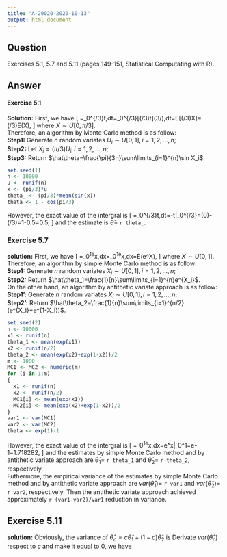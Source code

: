 ```yaml
---
title: "A-20020-2020-10-13"
output: html_document
---
```

## Question
Exercises 5.1, 5.7 and 5.11 (pages 149-151, Statistical Computating with R).  

## Answer
#### Exercise 5.1  
**Solution:** First, we have
\[
\theta=\int_0^{\pi/3}\sin t\,dt=\int_0^{\pi/3}[(\pi/3)\sin t]\times (3/\pi)\,dt=E[(\pi/3)\sin X]=(\pi/3)E(\sin X),
\]
where $X\sim U[0,\pi/3]$.  
Therefore, an algorithm by Monte Carlo method is as follow:  
**Step1:** Generate $n$ random variates $U_i\sim U[0,1],i=1,2,...,n$;   
**Step2:** Let $X_i=(\pi/3)U_i,i=1,2,...,n$;    
**Step3:** Return $\hat\theta=\frac{\pi}{3n}\sum\limits_{i=1}^{n}\sin X_i$.
```r
set.seed(1)
n <- 10000
u <- runif(n)
x <- (pi/3)*u
theta_ <- (pi/3)*mean(sin(x))
theta <- 1 - cos(pi/3)
```
However, the exact value of the intergral is 
\[
\theta=\int_0^{\pi/3}\sin t\,dt=-\cos t\bigg|_0^{\pi/3}=\cos(0)-\cos(\pi/3)=1-0.5=0.5,
\]
and the estimate is $\hat\theta=$ `r theta_`.

### Exercise 5.7
**solution:** First, we have
\[
\theta=\int_0^1e^x\,dx=\int_0^1e^x\times 1\,dx=E(e^X),
\]
where $X\sim U[0,1]$.
Therefore, an algorithm by simple Monte Carlo method is as follow:  
**Step1:** Generate $n$ random variates $X_i\sim U[0,1],i=1,2,...,n$;   
**Step2:** Return $\hat\theta_1=\frac{1}{n}\sum\limits_{i=1}^{n}e^{X_i}$.   
On the other hand, an algorithm by antithetic variate approach  is as follow: 
**Step1':** Generate $n$ random variates $X_i\sim U[0,1],i=1,2,...,n$;   
**Step2':** Return $\hat\theta_2=\frac{1}{n}\sum\limits_{i=1}^{n/2}(e^{X_i}+e^{1-X_i})$.
```r
set.seed(2)
n <- 10000
x1 <- runif(n)
theta_1 <- mean(exp(x1))
x2 <- runif(n/2)
theta_2 <- mean(exp(x2)+exp(1-x2))/2
m <- 1000
MC1 <- MC2 <- numeric(m)
for (i in 1:m)
{
  x1 <- runif(n)
  x2 <- runif(n/2)
  MC1[i] <- mean(exp(x1))
  MC2[i] <- mean(exp(x2)+exp(1-x2))/2
}
var1 <- var(MC1)
var2 <- var(MC2)
theta <- exp(1)-1
```
However, the exact value of the intergral is 
\[
\theta=\int_0^1e^x\,dx=e^x\bigg|_0^1=e-1=1.718282,
\]
and the estimates by simple Monte Carlo method and by antithetic variate approach are $\hat\theta_1=$ `r theta_1` and $\hat\theta_2=$ `r theta_2`, respectively.   
Futhermore, the empirical variance of the estimates by simple Monte Carlo method and by antithetic variate approach are $var(\hat\theta_1)=$ `r var1` and $var(\hat\theta_2)=$ `r var2`, respectively. Then the antithetic variate approach achieved approximately `r (var1-var2)/var1` reduction in variance.    

## Exercise 5.11
**solution:** Obviously, the variance of $\hat\theta_c=c\hat\theta_1+(1-c)\hat\theta_2$ is 
\begin{align*}
var(\hat\theta_c) & =var(c\hat\theta_1+(1-c)\hat\theta_2) \\
& =c^2var(\hat\theta_1)+(1-c)^2var(\hat\theta_2)+2c(1-c)cov(\hat\theta_1,\hat\theta_2) \\
& =[var(\hat\theta_1)+var(\hat\theta_2)-2cov(\hat\theta_1,\hat\theta_2)]c^2+2[cov(\hat\theta_1,\hat\theta_2)-var(\hat\theta_2)]c+var(\hat\theta_2).
\end{align*}
Derivate $var(\hat\theta_c)$ respect to $c$ and make it equal to 0, we have 
\begin{align*}
& \frac{\partial var(\hat\theta_c)}{\partial c}=2[var(\hat\theta_1)+var(\hat\theta_2)-2cov(\hat\theta_1,\hat\theta_2)]c+2[cov(\hat\theta_1,\hat\theta_2)-var(\hat\theta_2)] \\
& \Rightarrow c* = \frac{var(\hat\theta_2)-cov(\hat\theta_1,\hat\theta_2)}{var(\hat\theta_1)+var(\hat\theta_2)-2cov(\hat\theta_1,\hat\theta_2)}=\frac{var(\hat\theta_2)-cov(\hat\theta_1,\hat\theta_2)}{var(\hat\theta_1-\hat\theta_2)}.
\end{align*}